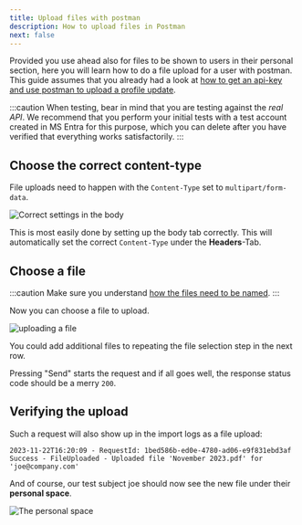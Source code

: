 ```yaml
---
title: Upload files with postman
description: How to upload files in Postman
next: false
---
```


Provided you use ahead also for files to be shown to users in their personal section,
here you will learn how to do a file upload for a user with postman. This guide assumes that
you already had a look at [how to get an api-key and use postman to upload a profile update](../01-get-apikey-and-use-postman/).

:::caution
When testing, bear in mind that you are testing against the _real API_. We recommend that you perform your
initial tests with a test account created in MS Entra for this purpose, which you can delete after you have verified
that everything works satisfactorily.
:::

## Choose the correct content-type

File uploads need to happen with the `Content-Type` set to `multipart/form-data`.

<Image src={image1} alt="Correct settings in the body" />

This is most easily done by setting up the body tab correctly. This will automatically set the correct
`Content-Type` under the **Headers**-Tab.

## Choose a file

:::caution
Make sure you understand [how the files need to be named](../../reference/06-sending-files/).
:::

Now you can choose a file to upload. 

<Image src={image2} alt="uploading a file" />

You could add additional files to repeating the file selection step in the next row. 

Pressing "Send" starts the request and if all goes well, the response status code should be a merry `200`.

## Verifying the upload

Such a request will also show up in the import logs as a file upload:

```text
2023-11-22T16:20:09 - RequestId: 1bed586b-ed0e-4780-ad06-e9f831ebd3af
Success - FileUploaded - Uploaded file 'November 2023.pdf' for 'joe@company.com'
```

And of course, our test subject joe should now see the new file under their **personal space**.

<Image src={image3} alt="The personal space" />
